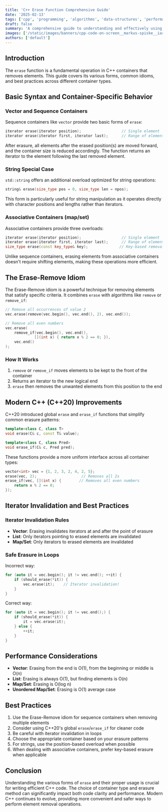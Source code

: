 ```yaml
---
title: 'C++ Erase Function Comprehensive Guide'
date: '2025-02-13'
tags: ['cpp', 'programming', 'algorithms', 'data-structures', 'performance']
draft: false
summary: 'A comprehensive guide to understanding and effectively using the erase function in C++, covering various container types, common idioms, and best practices for optimal performance.'
images: ['/static/images/banners/cpp-code-on-screen__markus-spiske__iar-afB0QQw.jpeg']
authors: ['default']
---
```


## Introduction

The `erase` function is a fundamental operation in C++ containers that removes elements. This guide covers its various forms, common idioms, and best practices across different container types.

## Basic Syntax and Container-Specific Behavior

### Vector and Sequence Containers

Sequence containers like `vector` provide two basic forms of `erase`:

```cpp
iterator erase(iterator position);                  // Single element
iterator erase(iterator first, iterator last);      // Range of elements
```

After erasure, all elements after the erased position(s) are moved forward, and the container size is reduced accordingly. The function returns an iterator to the element following the last removed element.

### String Special Case

`std::string` offers an additional overload optimized for string operations:

```cpp
string& erase(size_type pos = 0, size_type len = npos);
```

This form is particularly useful for string manipulation as it operates directly with character positions and lengths rather than iterators.

### Associative Containers (map/set)

Associative containers provide three overloads:

```cpp
iterator erase(iterator position);                  // Single element
iterator erase(iterator first, iterator last);      // Range of elements
size_type erase(const key_type& key);              // Key-based removal
```

Unlike sequence containers, erasing elements from associative containers doesn't require shifting elements, making these operations more efficient.

## The Erase-Remove Idiom

The Erase-Remove idiom is a powerful technique for removing elements that satisfy specific criteria. It combines `erase` with algorithms like `remove` or `remove_if`:

```cpp
// Remove all occurrences of value 2
vec.erase(remove(vec.begin(), vec.end(), 2), vec.end());

// Remove all even numbers
vec.erase(
    remove_if(vec.begin(), vec.end(), 
             [](int x) { return x % 2 == 0; }),
    vec.end()
);
```

### How It Works

1. `remove` or `remove_if` moves elements to be kept to the front of the container
2. Returns an iterator to the new logical end
3. `erase` then removes the unwanted elements from this position to the end

## Modern C++ (C++20) Improvements

C++20 introduced global `erase` and `erase_if` functions that simplify common erasure patterns:

```cpp
template<class C, class T>
void erase(C& c, const T& value);

template<class C, class Pred>
void erase_if(C& c, Pred pred);
```

These functions provide a more uniform interface across all container types:

```cpp
vector<int> vec = {1, 2, 3, 2, 4, 2, 5};
erase(vec, 2);                    // Removes all 2s
erase_if(vec, [](int x) {        // Removes all even numbers
    return x % 2 == 0;
});
```

## Iterator Invalidation and Best Practices

### Iterator Invalidation Rules

- **Vector**: Erasing invalidates iterators at and after the point of erasure
- **List**: Only iterators pointing to erased elements are invalidated
- **Map/Set**: Only iterators to erased elements are invalidated

### Safe Erasure in Loops

Incorrect way:
```cpp
for (auto it = vec.begin(); it != vec.end(); ++it) {
    if (should_erase(*it)) {
        vec.erase(it);    // Iterator invalidation!
    }
}
```

Correct way:
```cpp
for (auto it = vec.begin(); it != vec.end();) {
    if (should_erase(*it)) {
        it = vec.erase(it);
    } else {
        ++it;
    }
}
```

## Performance Considerations

- **Vector**: Erasing from the end is O(1), from the beginning or middle is O(n)
- **List**: Erasing is always O(1), but finding elements is O(n)
- **Map/Set**: Erasing is O(log n)
- **Unordered Map/Set**: Erasing is O(1) average case

## Best Practices

1. Use the Erase-Remove idiom for sequence containers when removing multiple elements
2. Consider using C++20's global `erase`/`erase_if` for cleaner code
3. Be careful with iterator invalidation in loops
4. Choose the appropriate container based on your erasure patterns
5. For strings, use the position-based overload when possible
6. When dealing with associative containers, prefer key-based erasure when applicable

## Conclusion

Understanding the various forms of `erase` and their proper usage is crucial for writing efficient C++ code. The choice of container type and erasure method can significantly impact both code clarity and performance. Modern C++ continues to evolve, providing more convenient and safer ways to perform element removal operations. 